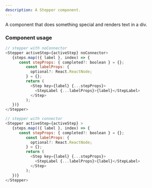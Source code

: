 ```yaml
---
description: A Stepper component.
---
```



A component that does something special and renders text in a div.

### Component usage

```js
// stepper with noConnector
<Stepper activeStep={activeStep} noConnector>
   {steps.map(({ label }, index) => {
      const stepProps: { completed?: boolean } = {};
         const labelProps: {
           optional?: React.ReactNode;
         } = {};
         return (
           <Step key={label} {...stepProps}>
             <StepLabel {...labelProps}>{label}</StepLabel>
           </Step>
         );
   })}
</Stepper>

// stepper with connector
<Stepper activeStep={activeStep} >
   {steps.map(({ label }, index) => {
      const stepProps: { completed?: boolean } = {};
         const labelProps: {
           optional?: React.ReactNode;
         } = {};
         return (
           <Step key={label} {...stepProps}>
             <StepLabel {...labelProps}>{label}</StepLabel>
           </Step>
         );
   })}
</Stepper>
```
